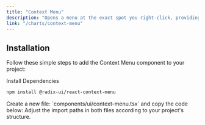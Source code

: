 ```yaml
---
title: "Context Menu"
description: "Opens a menu at the exact spot you right-click, providing quick access to relevant options."
link: "/charts/context-menu"
---
```


<ComponentPreview name="context-menu-demo" />

## Installation

Follow these simple steps to add the Context Menu component to your project:

<Steps>

<Step>
Install Dependencies
</Step>

```bash 
npm install @radix-ui/react-context-menu 
```

<Step>
    Create a new file: `components/ui/context-menu.tsx` and copy the code below:
</Step>

<CollapsibleSource name="context-menu" />

<Step>
    Adjust the import paths in both files according to your project's structure.
</Step>

</Steps>
